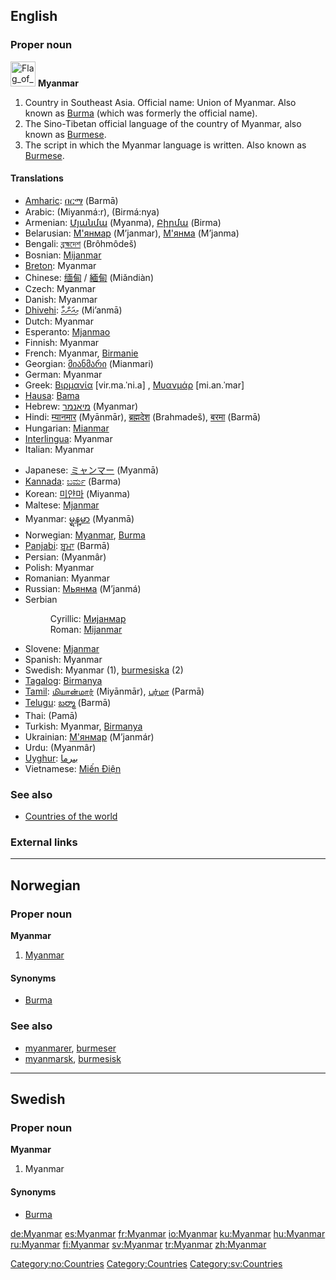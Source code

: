 ==English==

===Proper noun===
[[Image:Flag of Myanmar.svg|40px]]
'''Myanmar'''

# Country in Southeast Asia. Official name: Union of Myanmar. Also known as [[Burma]] (which was formerly the official name).
# The Sino-Tibetan official language of the country of Myanmar, also known as [[Burmese]].
# The script in which the Myanmar language is written. Also known as [[Burmese]].

====Translations====
{{top}}
*[[Amharic]]: [[በርማ]] (Barmā)
*Arabic: {{ARchar|[[ميانمار]]}} (Miyanmá:r), {{ARchar|[[برمانيا]]}} (Birmá:nya)
*Armenian: [[Մյանմա]] (Myanma), [[Բիրմա]] (Birma)
*Belarusian: [[М'янмар]] (M’janmar), [[М'янма]] (M’janma)
*Bengali: [[ব্রহ্মদেশ]] (Brôhmôdeš)
*Bosnian: [[Mijanmar]] {{m}}
*[[Breton]]: Myanmar
*Chinese: [[缅甸]] / [[緬甸]] (Miǎndiàn)
*Czech: Myanmar
*Danish: Myanmar
*[[Dhivehi]]: [[މިއަންމާ]] (Mi’anmā)
*Dutch: Myanmar
*Esperanto: [[Mjanmao]]
*Finnish: Myanmar
*French: Myanmar, [[Birmanie]]
*Georgian: [[მიანმარი]] (Mianmari)
*German: Myanmar
*Greek: [[Βιρμανία]] [vir.ma.ˈni.a] {{f}}, [[Μυανμάρ]] [mi.an.ˈmar] {{n}}
*[[Hausa]]: [[Bama]]
*Hebrew: [[מיאנמר]] (Myanmar)
*Hindi: [[म्यानमार]] (Myānmār), [[ब्रह्मदेश]] (Brahmadeš), [[बरमा]] (Barmā)
*Hungarian: [[Mianmar]]
*[[Interlingua]]: Myanmar
*Italian: Myanmar
{{mid}}
*Japanese: [[ミャンマー]] (Myanmā)
*[[Kannada]]: [[ಬರ್ಮ]] (Barma)
*Korean: [[미얀마]] (Miyanma)
*Maltese: [[Mjanmar]]
*Myanmar: [[မ္ရန္‌မာ]] (Myanmā)
*Norwegian: [[#Norwegian|Myanmar]], [[Burma#Norwegian|Burma]]
*[[Panjabi]]: [[ਬਰ੍ਮਾ]] (Barmā)
*Persian: {{FAchar|[[میانمار]]}} (Myanmâr)
*Polish: Myanmar
*Romanian: Myanmar {{n}}
*Russian: [[Мьянма]] (M’janmá) {{f}}
*Serbian
*:Cyrillic: [[Мијанмар]] {{m}}
*:Roman: [[Mijanmar#Serbian|Mijanmar]] {{m}}
*Slovene: [[Mjanmar]]
*Spanish: Myanmar
*Swedish: Myanmar (1), [[burmesiska]] (2)
*[[Tagalog]]: [[Birmanya]]
*[[Tamil]]: [[மியான்மார்]] (Miyānmār), [[பர்மா]] (Parmā)
*[[Telugu]]: [[బర్మా]] (Barmā)
*Thai: {{THchar|[[พม่า]]}} (Pamā)
*Turkish: Myanmar, [[Birmanya]]
*Ukrainian: [[М'янмар]] (M’janmár) {{m}}
*Urdu: {{URchar|[[میانمار]]}} (Myanmâr)
*[[Uyghur]]: [[ﺑﯩﺮﻣﺎ]]
*Vietnamese: [[Miến Điện]]
{{bottom}}

===See also===
*[[Countries of the world]]

===External links===
{{ethnologue|code=mya}}

----

==Norwegian==

===Proper noun===
'''Myanmar'''

# [[#English|Myanmar]] {{italbrac|official, but rarely used}}

====Synonyms====
*[[Burma#Norwegian|Burma]]

===See also===
*[[myanmarer]], [[burmeser]]
*[[myanmarsk]], [[burmesisk]]

[[Category:no:Countries]]

----

==Swedish==

===Proper noun===
'''Myanmar'''

# Myanmar

====Synonyms====
*[[Burma]]

[[Category:Countries]]
[[Category:sv:Countries]]

[[de:Myanmar]]
[[es:Myanmar]]
[[fr:Myanmar]]
[[io:Myanmar]]
[[ku:Myanmar]]
[[hu:Myanmar]]
[[ru:Myanmar]]
[[fi:Myanmar]]
[[sv:Myanmar]]
[[tr:Myanmar]]
[[zh:Myanmar]]